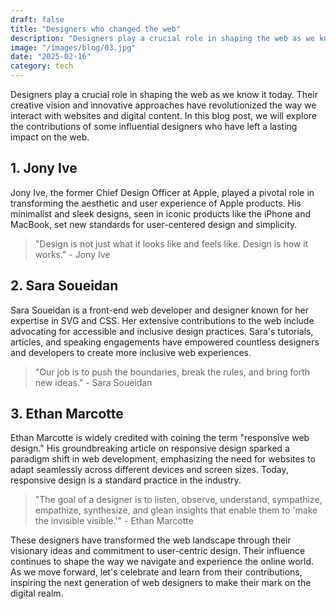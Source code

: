 ```yaml
---
draft: false
title: "Designers who changed the web"
description: "Designers play a crucial role in shaping the web as we know it today"
image: "/images/blog/03.jpg"
date: "2025-02-16"
category: tech
---
```


Designers play a crucial role in shaping the web as we know it today. Their creative vision and innovative approaches have revolutionized the way we interact with websites and digital content. In this blog post, we will explore the contributions of some influential designers who have left a lasting impact on the web.

## 1. Jony Ive

Jony Ive, the former Chief Design Officer at Apple, played a pivotal role in transforming the aesthetic and user experience of Apple products. His minimalist and sleek designs, seen in iconic products like the iPhone and MacBook, set new standards for user-centered design and simplicity.

> "Design is not just what it looks like and feels like. Design is how it works." - Jony Ive

## 2. Sara Soueidan

Sara Soueidan is a front-end web developer and designer known for her expertise in SVG and CSS. Her extensive contributions to the web include advocating for accessible and inclusive design practices. Sara's tutorials, articles, and speaking engagements have empowered countless designers and developers to create more inclusive web experiences.

> "Our job is to push the boundaries, break the rules, and bring forth new ideas." - Sara Soueidan

## 3. Ethan Marcotte

Ethan Marcotte is widely credited with coining the term "responsive web design." His groundbreaking article on responsive design sparked a paradigm shift in web development, emphasizing the need for websites to adapt seamlessly across different devices and screen sizes. Today, responsive design is a standard practice in the industry.

> "The goal of a designer is to listen, observe, understand, sympathize, empathize, synthesize, and glean insights that enable them to 'make the invisible visible.'" - Ethan Marcotte

These designers have transformed the web landscape through their visionary ideas and commitment to user-centric design. Their influence continues to shape the way we navigate and experience the online world. As we move forward, let's celebrate and learn from their contributions, inspiring the next generation of web designers to make their mark on the digital realm.

